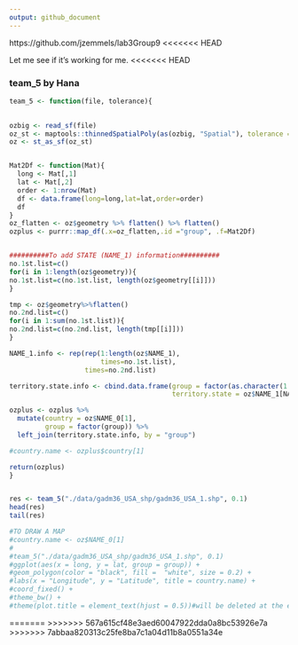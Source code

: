 ```yaml
---
output: github_document
---
```


https://github.com/jzemmels/lab3Group9
<<<<<<< HEAD



Let me see if it's working for me.
<<<<<<< HEAD


### team_5 by Hana
```r
team_5 <- function(file, tolerance){
  

ozbig <- read_sf(file)
oz_st <- maptools::thinnedSpatialPoly(as(ozbig, "Spatial"), tolerance = tolerance, minarea = 0.001, topologyPreserve = TRUE)
oz <- st_as_sf(oz_st)


Mat2Df <- function(Mat){
  long <- Mat[,1]
  lat <- Mat[,2]
  order <- 1:nrow(Mat)
  df <- data.frame(long=long,lat=lat,order=order)
  df
}
oz_flatten <- oz$geometry %>% flatten() %>% flatten()
ozplus <- purrr::map_df(.x=oz_flatten,.id ="group", .f=Mat2Df)


##########To add STATE (NAME_1) information##########
no.1st.list=c()
for(i in 1:length(oz$geometry)){
no.1st.list=c(no.1st.list, length(oz$geometry[[i]]))
}

tmp <- oz$geometry%>%flatten()
no.2nd.list=c()
for(i in 1:sum(no.1st.list)){
no.2nd.list=c(no.2nd.list, length(tmp[[i]]))
}

NAME_1.info <- rep(rep(1:length(oz$NAME_1),  
                       times=no.1st.list),
                   times=no.2nd.list)

territory.state.info <- cbind.data.frame(group = factor(as.character(1:length(NAME_1.info))), 
                                         territory.state = oz$NAME_1[NAME_1.info])

ozplus <- ozplus %>% 
  mutate(country = oz$NAME_0[1],
         group = factor(group)) %>%
  left_join(territory.state.info, by = "group")

#country.name <- ozplus$country[1]

return(ozplus)
}


res <- team_5("./data/gadm36_USA_shp/gadm36_USA_1.shp", 0.1)
head(res)
tail(res)

#TO DRAW A MAP
#country.name <- oz$NAME_0[1]
#
#team_5("./data/gadm36_USA_shp/gadm36_USA_1.shp", 0.1) 
#ggplot(aes(x = long, y = lat, group = group)) +
#geom_polygon(color = "black", fill =  "white", size = 0.2) +
#labs(x = "Longitude", y = "Latitude", title = country.name) +
#coord_fixed() +
#theme_bw() +
#theme(plot.title = element_text(hjust = 0.5))#will be deleted at the end
```
=======
>>>>>>> 567a615cf48e3aed60047922dda0a8bc53926e7a
>>>>>>> 7abbaa820313c25fe8ba7c1a04d11b8a0551a34e
